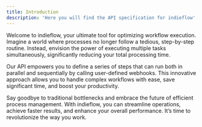 ```yaml
---
title: Introduction
description: 'Here you will find the API specification for indieflow'
---
```


Welcome to indieflow, your ultimate tool for optimizing workflow execution. Imagine a world where processes no longer follow a tedious, step-by-step routine. Instead, envision the power of executing multiple tasks simultaneously, significantly reducing your total processing time.

Our API empowers you to define a series of steps that can run both in parallel and sequentially by calling user-defined webhooks. This innovative approach allows you to handle complex workflows with ease, save significant time, and boost your productivity.

Say goodbye to traditional bottlenecks and embrace the future of efficient process management. With indieflow, you can streamline operations, achieve faster results, and enhance your overall performance. It’s time to revolutionize the way you work.
